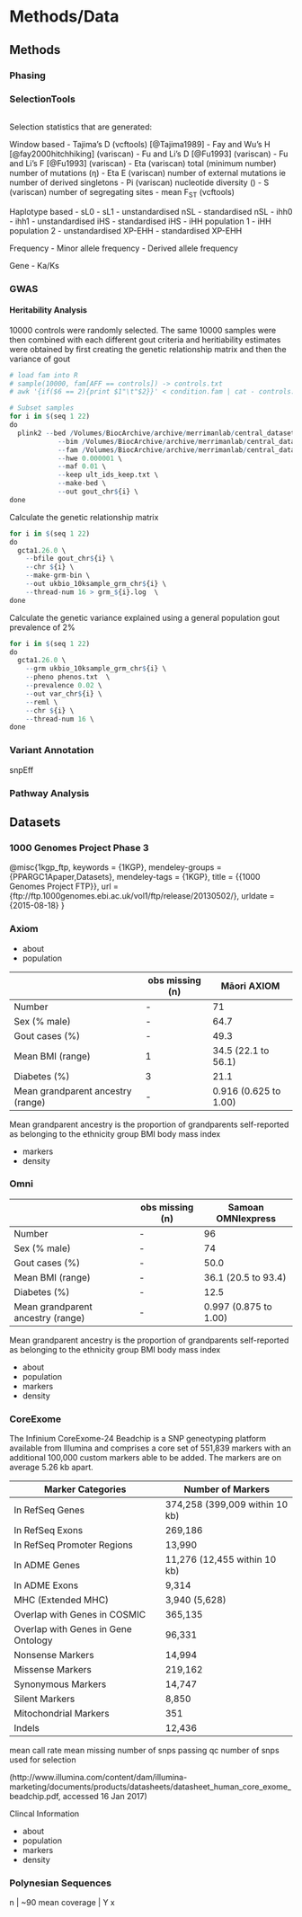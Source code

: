# Methods/Data

## Methods

### Phasing


### SelectionTools
```bash

```

Selection statistics that are generated:

Window based
- Tajima's D (vcftools) [@Tajima1989]
- Fay and Wu's H [@fay2000hitchhiking] (variscan)
- Fu and Li's D [@Fu1993] (variscan)
- Fu and Li's F [@Fu1993] (variscan)
- Eta (variscan) total (minimum number) number of mutations (η) 
- Eta E (variscan) number of external mutations ie number of derived singletons
- Pi (variscan) nucleotide diversity (\pi)
- S (variscan) number of segregating sites
- mean F~ST~ (vcftools)

Haplotype based
- sL0
- sL1
- unstandardised nSL
- standardised nSL
- ihh0
- ihh1
- unstandardised iHS
- standardised iHS
- iHH population 1
- iHH population 2
- unstandardised XP-EHH
- standardised XP-EHH

Frequency
- Minor allele frequency
- Derived allele frequency

Gene
- Ka/Ks


### GWAS

####

#### Heritability Analysis

10000 controls were randomly selected. The same 10000 samples were then combined with each different gout criteria and heritiability estimates were obtained by first creating the genetic relationship matrix and then the variance of gout 
```r
# load fam into R
# sample(10000, fam[AFF == controls]) -> controls.txt
# awk '{if($6 == 2){print $1"\t"$2}}' < condition.fam | cat - controls.txt > ids_keep.txt

# Subset samples
for i in $(seq 1 22)
do 
  plink2 --bed /Volumes/BiocArchive/archive/merrimanlab/central_datasets/ukbiobank/plink/chr${i}impv1.bed \
            --bim /Volumes/BiocArchive/archive/merrimanlab/central_datasets/ukbiobank/plink/chr${i}impv1.bim_1kg_marker \
            --fam /Volumes/BiocArchive/archive/merrimanlab/central_datasets/ukbiobank/plink/chrallimpv1.fam_allgout_allcontrols \
            --hwe 0.000001 \
            --maf 0.01 \
            --keep ult_ids_keep.txt \
            --make-bed \
            --out gout_chr${i} \
done
```

Calculate the genetic relationship matrix
```r
for i in $(seq 1 22)
do 
  gcta1.26.0 \
    --bfile gout_chr${i} \
    --chr ${i} \
    --make-grm-bin \
    --out ukbio_10ksample_grm_chr${i} \
    --thread-num 16 > grm_${i}.log  \
done
```

Calculate the genetic variance explained using a general population gout prevalence of 2%
```r
for i in $(seq 1 22) 
do 
  gcta1.26.0 \
    --grm ukbio_10ksample_grm_chr${i} \
    --pheno phenos.txt  \
    --prevalence 0.02 \
    --out var_chr${i} \
    --reml \
    --chr ${i} \
    --thread-num 16 \
done

```

### Variant Annotation
snpEff


### Pathway Analysis


## Datasets

### 1000 Genomes Project Phase 3


@misc{1kgp_ftp,
keywords = {1KGP},
mendeley-groups = {PPARGC1Apaper,Datasets},
mendeley-tags = {1KGP},
title = {{1000 Genomes Project FTP}},
url = {ftp://ftp.1000genomes.ebi.ac.uk/vol1/ftp/release/20130502/},
urldate = {2015-08-18}
}


### Axiom

- about
- population

| | obs missing (n) | Māori AXIOM
---|---|---
Number | - | 71 
Sex (% male) | - | 64.7
Gout cases (%) | - | 49.3
Mean BMI (range) | 1 | 34.5 (22.1 to 56.1)
Diabetes (%) | 3 | 21.1
Mean grandparent ancestry (range) | - | 0.916 (0.625 to 1.00)

Mean grandparent ancestry is the proportion of grandparents self-reported as belonging to the ethnicity group BMI body mass index


- markers
- density


### Omni


| | obs missing (n) | Samoan OMNIexpress
---|---|---
Number | - | 96
Sex (% male) | - | 74
Gout cases (%) | - | 50.0
Mean BMI (range) | - | 36.1 (20.5 to 93.4)
Diabetes (%) | - | 12.5
Mean grandparent ancestry (range) | - | 0.997 (0.875 to 1.00)

Mean grandparent ancestry is the proportion of grandparents self-reported as belonging to the ethnicity group BMI body mass index


- about
- population
- markers
- density

### CoreExome

The Infinium CoreExome-24 Beadchip is a SNP geneotyping platform available from Illumina and comprises a core set of 551,839 markers with an additional 100,000 custom markers able to be added. The markers are on average 5.26 kb apart.

Marker Categories | Number of Markers
---|---
In RefSeq Genes | 374,258 (399,009 within 10 kb)
In RefSeq Exons | 269,186
In RefSeq Promoter Regions | 13,990
In ADME Genes | 11,276 (12,455 within 10 kb)
In ADME Exons | 9,314
MHC (Extended MHC) | 3,940 (5,628)
Overlap with Genes in COSMIC | 365,135
Overlap with Genes in Gene Ontology | 96,331
Nonsense Markers | 14,994
Missense Markers | 219,162
Synonymous Markers | 14,747
Silent Markers | 8,850
Mitochondrial Markers |351
Indels | 12,436

mean call rate
mean missing
number of snps passing qc
number of snps used for selection


(http://www.illumina.com/content/dam/illumina-marketing/documents/products/datasheets/datasheet_human_core_exome_beadchip.pdf, accessed 16 Jan 2017)


Clincal Information


- about
- population
- markers
- density

### Polynesian Sequences

n | ~90
mean coverage |  Y x
